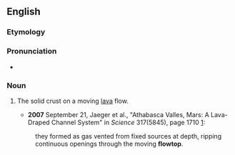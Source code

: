 ==English==

===Etymology===

{{prefix|flow|top}}

===Pronunciation===

* {{a|US}} {{IPA|ˈfloʊtɑp}}

===Noun===
{{en-noun}}

# {{geology}} The solid crust on a moving [[lava]] flow.
#* '''2007''' September 21, Jaeger et al., "Athabasca Valles, Mars: A Lava-Draped Channel System" in ''Science'' 317(5845), page 1710 [http://www.sciencemag.org/cgi/content/full/317/5845/1709]:
#: they formed as gas vented from fixed sources at depth, ripping continuous openings through the moving '''flowtop'''.